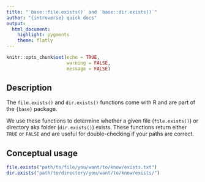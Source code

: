 ```yaml
---
title: "`base::file.exists()` and `base::dir.exists()`"
author: "{introverse} quick docs"
output: 
  html_document:
    highlight: pygments
    theme: flatly
---
```



```r
knitr::opts_chunk$set(echo = TRUE, 
                      warning = FALSE, 
                      message = FALSE)
```


## Description

The `file.exists()` and `dir.exists()` functions come with R and are part of the `{base}` package.
  
We use these functions to determine whether a given file (`file.exists()`) or directory aka folder (`dir.exists()`) exists. These functions return either `TRUE` or `FALSE` and are useful for double-checking if your paths are correct.


## Conceptual usage 

```r
file.exists("path/to/file/you/want/to/know/exists.txt")
dir.exists("path/to/directory/you/want/to/know/exists/")
```
